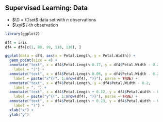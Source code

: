 ## Supervised Learning: Data

-  $\D = \Dset$ data set with $n$ observations
-  $\xyi$ $i$-th observation

```r
library(ggplot2)

df4 = iris
df4 = df4[c(1, 80, 90, 110, 130), ]

ggplot(data = df4, aes(x = Petal.Length, y = Petal.Width)) +
  geom_point(size = 4) +
  annotate("text", x = df4$Petal.Length-0.17, y = df4$Petal.Width - 0.2,
    label = "(") +
  annotate("text", x = df4$Petal.Length-0.06, y = df4$Petal.Width - 0.2,
    label = paste("x^{(", 1:nrow(df4), ")}"), parse = TRUE) +
  annotate("text", x = df4$Petal.Length, y = df4$Petal.Width - 0.2,
    label = ", ") +
  annotate("text", x = df4$Petal.Length + 0.12, y = df4$Petal.Width - 0.22,
    label = paste("y^{(", 1:nrow(df4), ")}"), parse = TRUE) +
  annotate("text", x = df4$Petal.Length + 0.23, y = df4$Petal.Width - 0.2,
    label = ")") +
  xlab("x") +
  ylab("y")
```

<!--
-  $\Dtrain$, $\Dtest$ data for training and testing, often $\D = \Dtrain \dot{\cup} ~ \Dtest$
-  $\fx$ or $\fxt \in \R$ prediction function learnt on data, we might suppress $\theta$ in notation
-  $\hx$ or $\hxt \in \Yspace$ discrete prediction for classification
-  $\theta \in \Theta$ model parameters
-->

